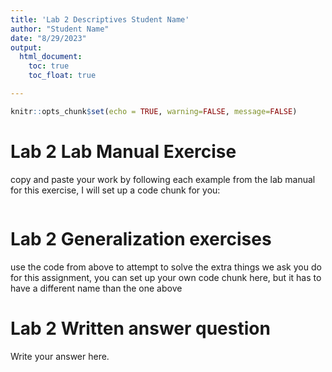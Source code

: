 ```yaml
---
title: 'Lab 2 Descriptives Student Name'
author: "Student Name"
date: "8/29/2023"
output: 
  html_document:
    toc: true
    toc_float: true

---
```


```r
knitr::opts_chunk$set(echo = TRUE, warning=FALSE, message=FALSE)
```


# Lab 2 Lab Manual Exercise

copy and paste your work by following each example from the lab manual for this exercise, I will set up a code chunk for you: 

```r


```


# Lab 2 Generalization exercises

use the code from above to attempt to solve the extra things we ask you do for this assignment, you can set up your own code chunk here, but it has to have a different name than the one above 


# Lab 2 Written answer question

Write your answer here.